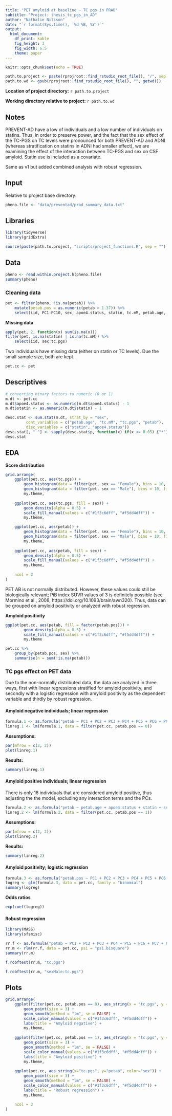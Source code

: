 ```yaml
---
title: "PET amyloid at baseline ~ TC pgs in PRAD"
subtitle: "Project: thesis_tc_pgs_in_AD"
author: "Nathalie Nilsson"
date: "`r format(Sys.time(), '%d %B, %Y')`"
output: 
  html_document: 
    df_print: kable
    fig_height: 3
    fig_width: 6.5
    theme: paper
---
```


```r
knitr::opts_chunk$set(echo = TRUE)
```

```r
path.to.project <- paste(rprojroot::find_rstudio_root_file(), "/", sep = "")
path.to.wd <- gsub(rprojroot::find_rstudio_root_file(), "", getwd())
```
**Location of project directory:** `r path.to.project`

**Working directory relative to project:** `r path.to.wd`

## Notes
PREVENT-AD have a low of individuals and a low number of individuals on statins. Thus, in order to preserve power, and the fact that the sex effect of the TC-PGS on TC levels were pronounced for both PREVENT-AD and ADNI (whereas stratification on statins in ADNI had smaller effect), we are examining the effect of the interaction between TC-PGS and sex on CSF amyloid. Statin use is included as a covariate. 

Same as v1 but added combined analysis with robust regression.

## Input
Relative to project base directory:
```r
pheno.file <- "data/preventad/prad_summary_data.txt"
```

## Libraries
```r
library(tidyverse)
library(gridExtra)

source(paste(path.to.project, "scripts/project_functions.R", sep = ""))
```

## Data
```r
pheno <- read.within.project.h(pheno.file)
summary(pheno)
```

### Cleaning data
```r
pet <- filter(pheno, !is.na(petab)) %>%
    mutate(petab.pos = as.numeric(petab > 1.37)) %>%
    select(iid, PC1:PC10, sex, apoe4.status, statin, tc.mM, petab.age, petab, petab.pos, tc.pgs)
```

**Missing data**
```r
apply(pet, 2, function(x) sum(is.na(x)))
filter(pet, is.na(statin) | is.na(tc.mM)) %>%
    select(iid, sex:tc.pgs)
```
Two individuals have missing data (either on statin or TC levels). Due the small sample size, both are kept. 

```r
pet.cc <- pet
```

## Descriptives
```r
# converting binary factors to numeric (0 or 1)
m.dt <- pet.cc
m.dt$apoe4.status <- as.numeric(m.dt$apoe4.status) - 1
m.dt$statin <- as.numeric(m.dt$statin) - 1

desc.stat <- sum.stat(m.dt, strat_by = "sex", 
         cont_variables = c("petab.age", "tc.mM", "tc.pgs", "petab"), 
         disc_variables = c("statin", "apoe4.status"))
desc.stat[, " "] <- sapply(desc.stat$p, function(x) if(x <= 0.05) {"*"} else {""})
desc.stat
```

## EDA

**Score distribution**
```r
grid.arrange(
    ggplot(pet.cc, aes(tc.pgs)) + 
        geom_histogram(data = filter(pet, sex == "Female"), bins = 10, fill = "#1f3c6dff") +
        geom_histogram(data = filter(pet, sex == "Male"), bins = 10, fill = "#f5dd4dff") +
        my.theme, 
    
    ggplot(pet.cc, aes(tc.pgs, fill = sex)) +
        geom_density(alpha = 0.5) +
        scale_fill_manual(values = c("#1f3c6dff", "#f5dd4dff")) +
        my.theme,

    ggplot(pet.cc, aes(petab)) + 
        geom_histogram(data = filter(pet, sex == "Female"), bins = 10, fill = "#1f3c6dff") +
        geom_histogram(data = filter(pet, sex == "Male"), bins = 10, fill = "#f5dd4dff") +
        my.theme, 
    
    ggplot(pet.cc, aes(petab, fill = sex)) +
        geom_density(alpha = 0.5) +
        scale_fill_manual(values = c("#1f3c6dff", "#f5dd4dff")) +
        my.theme,
    
    ncol = 2
)
```

PET AB is not normally distributed. However, these values could still be biologically relevant; PiB index SUVR values of 3 is definitely possible (see Mormino et al., 2008, https://doi.org/10.1093/brain/awn320). Thus, data can be grouped on amyloid positivity or analyzed with robust regression. 

**Amyloid positivity**
```r
ggplot(pet.cc, aes(petab, fill = factor(petab.pos))) +
        geom_density(alpha = 0.5) +
        scale_fill_manual(values = c("#1f3c6dff", "#f5dd4dff")) +
        my.theme
```


```r
pet.cc %>%
    group_by(petab.pos, sex) %>%
    summarise(n = sum(!is.na(petab)))
```

### TC pgs effect on PET data
Due to the non-normally distributed data, the data are analyzed in three ways, first with linear regressions stratified for amyloid positivity, and secondly with a logistic regression with amyloid positivity as the dependent variable and thirdly by robust regression. 

#### Amyloid negative individuals; linear regression
```r
formula.1 <- as.formula("petab ~ PC1 + PC2 + PC3 + PC4 + PC5 + PC6 + PC7 + PC8 + PC9 + PC10 + petab.age + apoe4.status + statin + sex * tc.pgs")
linreg.1 <- lm(formula.1, data = filter(pet.cc, petab.pos == 0))
```

**Assumptions:**
```r
par(mfrow = c(2, 2))
plot(linreg.1)
```

**Results:**
```r
summary(linreg.1)
```

#### Amyloid positive individuals; linear regression
There is only 18 individuals that are considered amyloid positive, thus adjusting the the model, excluding any interaction terms and the PCs.
```r
formula.2 <- as.formula("petab ~ petab.age + apoe4.status + statin + sex + tc.pgs")
linreg.2 <- lm(formula.2, data = filter(pet.cc, petab.pos == 1))
```

**Assumptions:**
```r
par(mfrow = c(2, 2))
plot(linreg.2)
```

**Results:**
```r
summary(linreg.2)
```

#### Amyloid positivity; logistic regression
```r
formula.3 <- as.formula("petab.pos ~ PC1 + PC2 + PC3 + PC4 + PC5 + PC6 + PC7 + PC8 + PC9 + PC10 + petab.age + apoe4.status + statin + sex * tc.pgs")
logreg <- glm(formula.3, data = pet.cc, family = "binomial")
summary(logreg)
```

**Odds ratios**
```r
exp(coef(logreg))
```

#### Robust regression
```r
library(MASS)
library(sfsmisc)
```

```r
rr.f <- as.formula("petab ~ PC1 + PC2 + PC3 + PC4 + PC5 + PC6 + PC7 + PC8 + PC9 + PC10 + petab.age + apoe4.status + statin + sex * tc.pgs")
rr.m <- rlm(rr.f, data = pet.cc, psi = "psi.bisquare")
summary(rr.m)
```

```r
f.robftest(rr.m, "tc.pgs")
```

```r
f.robftest(rr.m, "sexMale:tc.pgs")
```

## Plots
```r
grid.arrange(
    ggplot(filter(pet.cc, petab.pos == 0), aes_string(x = "tc.pgs", y = "petab", color = "sex")) +
        geom_point(size = 3) +
        geom_smooth(method = "lm", se = FALSE) +
        scale_color_manual(values = c("#1f3c6dff", "#f5dd4dff")) +
        labs(title = "Amyloid negative") +
        my.theme, 
    
    ggplot(filter(pet.cc, petab.pos == 1), aes_string(x = "tc.pgs", y = "petab")) +
        geom_point(size = 3) +
        geom_smooth(method = "lm", se = FALSE) +
        scale_color_manual(values = c("#1f3c6dff", "#f5dd4dff")) +
        labs(title = "Amyloid positive") +
        my.theme, 
    
    ggplot(pet.cc, aes_string(x="tc.pgs", y="petab", color="sex")) +
        geom_point(size = 3) +
        geom_smooth(method = "lm", se = FALSE) +
        scale_color_manual(values = c("#1f3c6dff", "#f5dd4dff")) +
        labs(title = "Robust regression") +
        my.theme, 
    
    ncol = 3
)

```
